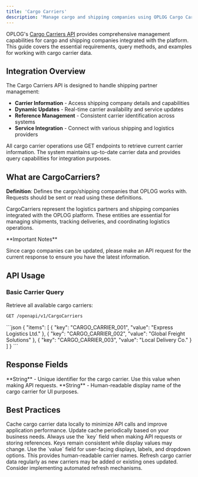 ```yaml
---
title: 'Cargo Carriers'
description: 'Manage cargo and shipping companies using OPLOG Cargo Carriers API'
---
```


OPLOG's [Cargo Carriers API](../api-reference/cargo-carriers) provides comprehensive management capabilities for cargo and shipping companies integrated with the platform. This guide covers the essential requirements, query methods, and examples for working with cargo carrier data.

## Integration Overview

The Cargo Carriers API is designed to handle shipping partner management:
- **Carrier Information** - Access shipping company details and capabilities
- **Dynamic Updates** - Real-time carrier availability and service updates
- **Reference Management** - Consistent carrier identification across systems
- **Service Integration** - Connect with various shipping and logistics providers

<Info>
All cargo carrier operations use GET endpoints to retrieve current carrier information. The system maintains up-to-date carrier data and provides query capabilities for integration purposes.
</Info>

## What are CargoCarriers?

**Definition**: Defines the cargo/shipping companies that OPLOG works with. Requests should be sent or read using these definitions.

CargoCarriers represent the logistics partners and shipping companies integrated with the OPLOG platform. These entities are essential for managing shipments, tracking deliveries, and coordinating logistics operations.

<Warning>
**Important Notes**

Since cargo companies can be updated, please make an API request for the current response to ensure you have the latest information.
</Warning>

## API Usage

### Basic Carrier Query

Retrieve all available cargo carriers:

```bash
GET /openapi/v1/CargoCarriers
```

<Accordion title="CargoCarriers API Response">
```json
{
  "items": [
    {
      "key": "CARGO_CARRIER_001",
      "value": "Express Logistics Ltd."
    },
    {
      "key": "CARGO_CARRIER_002", 
      "value": "Global Freight Solutions"
    },
    {
      "key": "CARGO_CARRIER_003",
      "value": "Local Delivery Co."
    }
  ]
}
```
</Accordion>

## Response Fields

<CardGroup cols={2}>
  <Card title="key" icon="key">
    **String** - Unique identifier for the cargo carrier. Use this value when making API requests.
  </Card>
  <Card title="value" icon="tag">
    **String** - Human-readable display name of the cargo carrier for UI purposes.
  </Card>
</CardGroup>

## Best Practices

<CardGroup cols={2}>
  <Card title="Cache the Response" icon="database">
    Cache cargo carrier data locally to minimize API calls and improve application performance. Update cache periodically based on your business needs.
  </Card>
  <Card title="Use Key Values" icon="key">
    Always use the `key` field when making API requests or storing references. Keys remain consistent while display values may change.
  </Card>
  <Card title="Display Values" icon="eye">
    Use the `value` field for user-facing displays, labels, and dropdown options. This provides human-readable carrier names.
  </Card>
  <Card title="Regular Updates" icon="refresh">
    Refresh cargo carrier data regularly as new carriers may be added or existing ones updated. Consider implementing automated refresh mechanisms.
  </Card>
</CardGroup>


